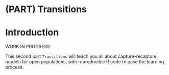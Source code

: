 # (PART) Transitions {-}

# Introduction {-}

WORK IN PROGRESS

This second part `Transitions` will teach you all about capture-recapture models for open populations, with reproducible R code to ease the learning process.